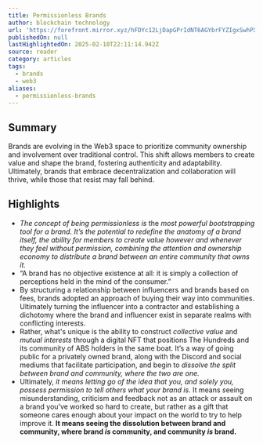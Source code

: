 ```yaml
---
title: Permissionless Brands
author: blockchain technology
url: 'https://forefront.mirror.xyz/hFDYc12LjDapGPrIdNT6AGYbrFYZIgxSwhPXheBwl3s'
publishedOn: null
lastHighlightedOn: 2025-02-10T22:11:14.942Z
source: reader
category: articles
tags:
  - brands
  - web3
aliases:
  - permissionless-brands
---
```

## Summary

Brands are evolving in the Web3 space to prioritize community ownership and involvement over traditional control. This shift allows members to create value and shape the brand, fostering authenticity and adaptability. Ultimately, brands that embrace decentralization and collaboration will thrive, while those that resist may fall behind.

## Highlights
- *The concept of being permissionless is* the *most powerful bootstrapping tool for a brand. It’s the potential to redefine the anatomy of a brand itself, the ability for members to create value however and whenever they feel without permission, combining the attention and ownership economy to distribute a brand between an entire community that owns it.*
- “A brand has no objective existence at all: it is simply a collection of perceptions held in the mind of the consumer.”
- By structuring a relationship between influencers and brands based on fees, brands adopted an approach of buying their way into communities. Ultimately turning the influencer into a contractor and establishing a dichotomy where the brand and influencer exist in separate realms with conflicting interests.
- Rather, what's unique is the ability to construct *collective value* and *mutual interests* through a digital NFT that positions The Hundreds and its community of ABS holders in the same boat. It’s a way of going public for a privately owned brand, along with the Discord and social mediums that facilitate participation, and begin to *dissolve the split between brand and community, where the two are one.*
- Ultimately, *it means letting go of the idea that you, and solely you, possess permission to tell others what your brand is.* It means *s*eeing misunderstanding, criticism and feedback not as an attack or assault on a brand you’ve worked so hard to create, but rather as a gift that someone cares enough about your impact on the world to try to help improve it.
  **It means seeing the dissolution between brand and community, where brand *is* community, and community *is* brand.**
